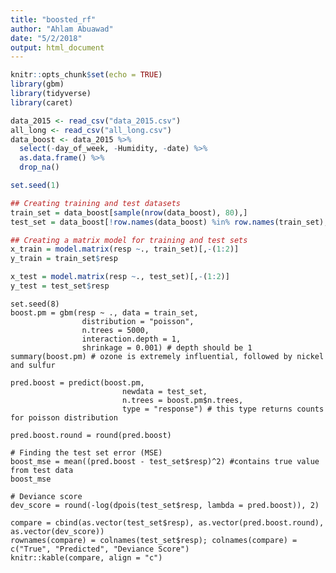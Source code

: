 ```yaml
---
title: "boosted_rf"
author: "Ahlam Abuawad"
date: "5/2/2018"
output: html_document
---
```


```r
knitr::opts_chunk$set(echo = TRUE)
library(gbm)
library(tidyverse)
library(caret)
```

```r
data_2015 <- read_csv("data_2015.csv")
all_long <- read_csv("all_long.csv")
data_boost <- data_2015 %>% 
  select(-day_of_week, -Humidity, -date) %>% 
  as.data.frame() %>% 
  drop_na()
```


```r
set.seed(1)

## Creating training and test datasets
train_set = data_boost[sample(nrow(data_boost), 80),]
test_set = data_boost[!row.names(data_boost) %in% row.names(train_set),]

## Creating a matrix model for training and test sets
x_train = model.matrix(resp ~., train_set)[,-(1:2)]
y_train = train_set$resp

x_test = model.matrix(resp ~., test_set)[,-(1:2)]
y_test = test_set$resp
```


```r_boosted
set.seed(8)
boost.pm = gbm(resp ~ ., data = train_set, 
                distribution = "poisson", 
                n.trees = 5000, 
                interaction.depth = 1, 
                shrinkage = 0.001) # depth should be 1
summary(boost.pm) # ozone is extremely influential, followed by nickel and sulfur

pred.boost = predict(boost.pm, 
                         newdata = test_set,
                         n.trees = boost.pm$n.trees, 
                         type = "response") # this type returns counts for poisson distribution

pred.boost.round = round(pred.boost)

# Finding the test set error (MSE)
boost_mse = mean((pred.boost - test_set$resp)^2) #contains true value from test data
boost_mse

# Deviance score
dev_score = round(-log(dpois(test_set$resp, lambda = pred.boost)), 2)

compare = cbind(as.vector(test_set$resp), as.vector(pred.boost.round), as.vector(dev_score))
rownames(compare) = colnames(test_set$resp); colnames(compare) = c("True", "Predicted", "Deviance Score")
knitr::kable(compare, align = "c")

```

